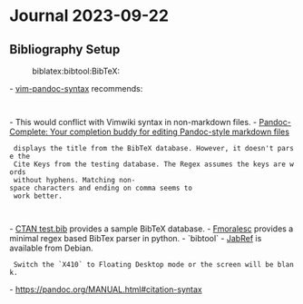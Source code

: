 = Journal 2023-09-22 =

== Bibliography Setup ==
:biblatex:bibtool:BibTeX:

- [[https://github.com/vim-pandoc/vim-pandoc-syntax|vim-pandoc-syntax]] recommends:

  {{{vim
  augroup pandoc_syntax
    autocmd! FileType vimwiki set syntax=markdown.pandoc
  augroup END
  }}}

- This would conflict with Vimwiki syntax in non-markdown files.
- [[https://github.com/patashish704/pandoc-complete#pre-requisites|Pandoc-Complete: Your completion buddy for editing Pandoc-style markdown files]]
  displays the title from the BibTeX database. However, it doesn't parse the
  Cite Keys from the testing database. The Regex assumes the keys are words
  without hyphens. Matching non-space characters and ending on comma seems to
  work better.

  {{{gitcommit
  index 2c87935..b6e41ff 100644
  --- a/autoload/PandocComplete.vim
  +++ b/autoload/PandocComplete.vim
  @@ -95,7 +95,7 @@ fun! s:FetchBibItems()
                       \ l:bibkeys,
                       \ s:MatchFile(
                           \ l:bibfile,
  -                        \ '^\s*@\w\+{\zs\w\+'
  +                        \ '^\s*@\w\+{\zs\S\+\ze,'
                           \ )
                       \ )
  }}}

- [[https://ctan.math.utah.edu/ctan/tex-archive/biblio/bibtex/contrib/test/test.bib|CTAN test.bib]] provides a sample BibTeX database.
- [[https://gist.github.com/fmoralesc/1203698/8dba921b45ff5464ea4d87433f9fadb0276cc2fa|Fmoralesc]] provides a minimal regex based BibTex parser in python.
- `bibtool`
- [[https://en.m.wikipedia.org/wiki/JabRef|JabRef]] is available from Debian.
  Switch the `X410` to Floating Desktop mode or the screen will be blank.

{{{vim
let g:pandoc#biblio#bibs = [expand('~/zk/default.bib')]
let g:pandoc#completion#bib#mode = 'fallback'
}}}

- https://pandoc.org/MANUAL.html#citation-syntax

{{{bash
pandoc --bibliography=$HOME/zk/default.bib \
  --citeproc --standalone \
  --to markdown-citations \
  --metadata link-citations \
  -o test.md \
  ~/.dotfiles/README.md
}}}

{{{yaml
bibliography: /home/jdfen/zk/default.bib
link-citations: true
link-bibliography: true
}}}

{{{bash
pandoc -o test.md \
  --citeproc --standalone \
  --to markdown-citations \
  --metadata link-citations \
  ~/.dotfiles/README.md
}}}

